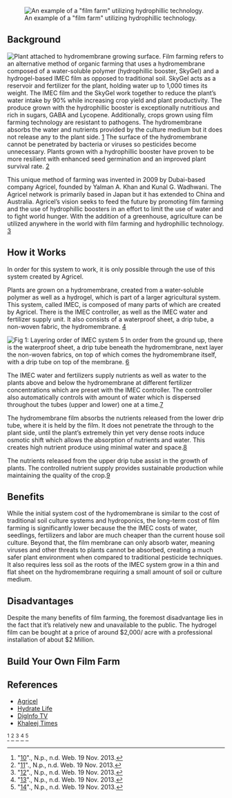 {{JMC116inprogress|December 20, 2013}}
[[File:Filmfarming1.jpeg|thumb|right|An example of a "film farm" utilizing hydrophillic technology.]]
==Background==
[[File:Filmfarming2.jpeg|thumb|left|Plant attached to hydromembrane growing surface.]]
Film farming refers to an alternative method of organic farming that uses a hydromembrane composed of a water-soluble polymer (hydrophillic booster, SkyGel) and a hydrogel-based IMEC film as opposed to traditional soil. SkyGel acts as a reservoir and fertilizer for the plant, holding water up to 1,000 times its weight. The IMEC film and the SkyGel work together to reduce the plant’s water intake by 90% while increasing crop yield and plant productivity. The produce grown with the hydrophillic booster is exceptionally nutritious and rich in sugars, GABA and Lycopene. Additionally, crops grown using film farming technology are resistant to pathogens. The hydromembrane absorbs the water and nutrients provided by the culture medium but it does not release any to the plant side. [http://www.agricel.co/why-film-farming.html] The surface of the hydromembrane cannot be penetrated by bacteria or viruses so pesticides become unnecessary. Plants grown with a hydrophillic booster have proven to be more resilient with enhanced seed germination and an improved plant survival rate. [http://www.agricel.co/why-hydrophilic-booster.html]

This unique method of farming was invented in 2009 by Dubai-based company Agricel, founded by Yalman A. Khan and Kunal G. Wadhwani. The Agricel network is primarily based in Japan but it has extended to China and Australia. Agricel’s vision seeks to feed the future by promoting film farming and the use of hydrophillic boosters in an effort to limit the use of water and to fight world hunger. With the addition of a greenhouse, agriculture can be utilized anywhere in the world with film farming and hydrophillic technology. [http://www.agricel.co/why-agricel.html]

== How it Works ==

In order for this system to work, it is only possible through the use of this system created by Agricel.

Plants are grown on a hydromembrane, created from a water-soluble polymer as well as a hydrogel, which is part of a larger agricultural system. This system, called IMEC, is composed of many parts of which are created by Agricel. There is the IMEC controller, as well as the IMEC water and fertilizer supply unit. It also consists of a waterproof sheet, a drip tube, a non-woven fabric, the hydromembrane. [http://www.agricel.co/why-film-farming.html]

[[Image:film farming.jpg|thumb|Fig 1: Layering order of IMEC system [http://www.agricel.co/why-film-farming.html]]] In order from the ground up, there is the waterproof sheet, a drip tube beneath the hydromembrane, next layer the non-woven fabrics, on top of which comes the hydromembrane itself, with a drip tube on top of the membrane. [http://www.agricel.co/why-film-farming.html]

The IMEC water and fertilizers supply nutrients as well as water to the plants above and below the hydromembrane at different fertilizer concentrations which are preset with the IMEC controller. The controller also automatically controls with amount of water which is dispersed throughout the tubes (upper and lower) one at a time.[http://www.agricel.co/why-film-farming.html]

The hydromembrane film absorbs the nutrients released from the lower drip tube, where it is held by the film. It does not penetrate the through to the plant side, until the plant’s extremely thin yet very dense roots induce osmotic shift which allows the absorption of nutrients and water. This creates high nutrient produce using minimal water and space.[http://www.nominateforindexaward.com/Presentation/read/id=MTQ0OQ==]

The nutrients released from the upper drip tube assist in the growth of plants. The controlled nutrient supply provides sustainable production while maintaining the quality of the crop.[http://www.hydratelife.org/?p=360]

== Benefits ==

While the initial system cost of the hydromembrane is similar to the cost of traditional soil culture systems and hydroponics, the long-term cost of film farming is significantly lower because the the IMEC costs of water, seedlings, fertilizers and labor are much cheaper than the current house soil culture. Beyond that, the film membrane can only absorb water, meaning viruses and other threats to plants cannot be absorbed, creating a much safer plant environment when compared to traditional pesticide techniques. It also requires less soil as the roots of the IMEC system grow in a thin and flat sheet on the hydromembrane requiring a small amount of soil or culture medium. 

== Disadvantages ==

Despite the many benefits of film farming, the foremost disadvantage lies in the fact that it’s relatively new and unavailable to the public. The hydrogel film can be bought at a price of around $2,000/ acre with a professional installation of about $2 Million.

== Build Your Own Film Farm ==

{{gallery
|width=180
|height=135
|lines=3
|Image:How2build1.png|Step 1: Build a greenhouse. [http://www.agricel.co/why-agricel.html]
|Image:How2build3.png|Step 2: Install water device of IMEC system. [http://www.agricel.co/why-agricel.html]
|Image:How2build4.png|Step 3: Install the mixing device. [http://www.agricel.co/why-agricel.html]
|Image:How2build5.png|Step 4: Install the mixing adjuster. [http://www.agricel.co/why-agricel.html]
|Image:How2build6.png|Step 5: Set the bedframe with polyvinyl chloride pipes inside greenhouse. [http://www.agricel.co/why-agricel.html]
|Image:How2build7.png|Step 6: Lay a waterproof sheet. [http://www.agricel.co/why-agricel.html]
|Image:How2build8.png|Step 7: Set the drip tube on lower side. [http://www.agricel.co/why-agricel.html]
|Image:How2build9.png|Step 8: Set the non-woven fabric. [http://www.agricel.co/why-agricel.html]
|Image:How2build11.png|Step 9: Lay the IMEC film. [http://www.agricel.co/why-agricel.html]
|Image:How2build12.png|Step 10: Lay the peat moss. [http://www.agricel.co/why-agricel.html]
|Image:How2build13.png|Step 11: Set the IMEC planting panel. [http://www.agricel.co/why-agricel.html]
|Image:How2build14.png|Step 12: Set the drip tube on upper side. [http://www.agricel.co/why-agricel.html]
|Image:How2build15.png|Step 13: Cover the multi-film. [http://www.agricel.co/why-agricel.html]
|Image:How2build17.png|Step 14: Plant seedlings. [http://www.agricel.co/why-agricel.html]
|Image:How2build18.png|Step 15: Grow crops. [http://www.agricel.co/why-agricel.html]
}}







== References ==
*[http://www.agricel.co/ Agricel]
*[http://www.hydratelife.org/?p=360/ Hydrate Life]
*[http://www.diginfo.tv/v/11-0163-f-en.php/ DigInfo TV]
*[http://www.khaleejtimes.com/DisplayArticle09.asp?xfile=data/theuae/2012/March/theuae_March432.xml&section=theuae/ Khaleej Times]

<ref name= How it Works >"[http://www.agricel.co/why-film-farming.html]"., N.p., n.d. Web. 19 Nov. 2013.</ref>
<ref name= How it Works >"[http://www.agricel.co/why-film-farming.html]"., N.p., n.d. Web. 19 Nov. 2013.</ref>
<ref name= How it Works >"[http://www.agricel.co/why-film-farming.html]"., N.p., n.d. Web. 19 Nov. 2013.</ref>
<ref name= How it Works >"[http://www.nominateforindexaward.com/Presentation/read/id=MTQ0OQ==]"., N.p., n.d. Web. 19 Nov. 2013.</ref>
<ref name= How it Works >"[http://www.hydratelife.org/?p=360]"., N.p., n.d. Web. 19 Nov. 2013.</ref>

<references/>

{{Cl|Agriculture}}